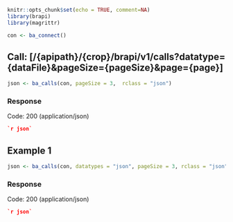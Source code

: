 ```r
knitr::opts_chunk$set(echo = TRUE, comment=NA)
library(brapi)
library(magrittr)

con <- ba_connect()
```

## Call: [/{apipath}/{crop}/brapi/v1/calls?datatype={dataFile}&pageSize={pageSize}&page={page}]
```r
json <- ba_calls(con, pageSize = 3,  rclass = "json")
```

### Response

Code: 200 (application/json)

```json
`r json`
```

## Example 1

```r
json <- ba_calls(con, datatypes = "json", pageSize = 3, rclass = "json")
```

### Response

Code: 200 (application/json)

```json
`r json`
```

